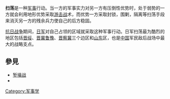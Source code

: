 '''扫荡'''是一种[[军事|军事]]行动。当一方的军事实力对另一方有压倒性优势时，处于弱势的一方就会利用地形优势采取[[游击战|游击战]]术，而优势一方采取封锁，围剿，隔离等扫荡手段来消灭另一方的残余兵力使自己的后方稳固。

[[中国抗日战争|抗日战争]]期间，[[日本军|日军]]对自己占领的区域就采取这种军事行动。日军扫荡最为酷烈的地区包括[[晋绥边区|晋绥]]、[[晋冀鲁豫边区|晋冀鲁豫]]、[[晋察冀边区|晋察冀]]三个边区和[[山东军区|山东]]区，也是[[中国|中国]]军民敌后战场中最大的战略支点。

==參見==
*[[堑壕战|堑壕战]]
* {{link-en|掃蕩行動|Zachistka}}

{{军事小作品}}
[[Category:军事学|Category:军事学]]